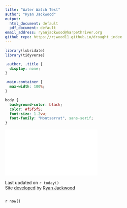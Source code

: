 ```yaml
---
title: "Water Watch Test"
author: "Ryan Jackwood"
output:
  html_document: default
  pdf_document: default
email_address: ryanjackwood@harpethriver.org
github_repo: https://rjwood11.github.io/drought_index
---
```


<link rel="preconnect" href="https://fonts.googleapis.com">
<link rel="preconnect" href="https://fonts.gstatic.com" crossorigin>
<link href="https://fonts.googleapis.com/css2?family=Montserrat&display=swap" rel="stylesheet">


```r
library(lubridate)
library(tidyverse)
```

```css
.author, .title {
  display: none;
}

.main-container {
  max-width: 100%;
}

body {
  background-color: black;
  color: #f5f5f5;
  font-size: 1.2vw;
  font-family: "Montserrat", sans-serif;
}
```

![](map.html)


Last updated on `r today()`  
Site [developed](`r rmarkdown::metadata$github_repo`) by [Ryan Jackwood](mailto:`r rmarkdown::metadata$email_address`)

```r




```


<p style="color: black">`r now()`</p>
